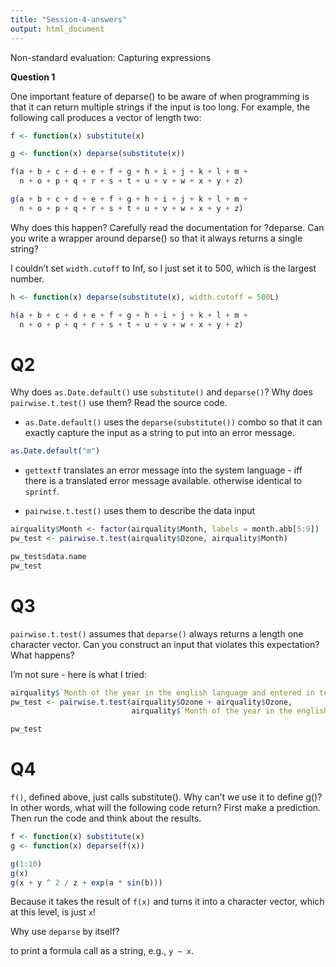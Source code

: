 ```yaml
---
title: "Session-4-answers"
output: html_document
---
```


Non-standard evaluation: Capturing expressions 

**Question 1**

One important feature of deparse() to be aware of when programming is that it can return multiple strings if the input is too long. For example, the following call produces a vector of length two:

```r

f <- function(x) substitute(x)

g <- function(x) deparse(substitute(x))

f(a + b + c + d + e + f + g + h + i + j + k + l + m +
  n + o + p + q + r + s + t + u + v + w + x + y + z)

g(a + b + c + d + e + f + g + h + i + j + k + l + m +
  n + o + p + q + r + s + t + u + v + w + x + y + z)

```

Why does this happen? Carefully read the documentation for ?deparse. Can you write a wrapper around deparse() so that it always returns a single string?

I couldn't set `width.cutoff` to Inf, so I just set it to 500, which is the largest number.

```r

h <- function(x) deparse(substitute(x), width.cutoff = 500L)

h(a + b + c + d + e + f + g + h + i + j + k + l + m +
  n + o + p + q + r + s + t + u + v + w + x + y + z)

```

# Q2

Why does `as.Date.default()` use `substitute()` and `deparse()`? Why does `pairwise.t.test()` use them? Read the source code.

- `as.Date.default()` uses the `deparse(substitute())` combo so that it can exactly capture the input as a string to put into an error message.

```r
as.Date.default("m")
```

- `gettextf` translates an error message into the system language - iff there is a translated error message available. otherwise identical to `sprintf`.

- `pairwise.t.test()` uses them to describe the data input

```r

airquality$Month <- factor(airquality$Month, labels = month.abb[5:9])
pw_test <- pairwise.t.test(airquality$Ozone, airquality$Month)

pw_test$data.name
pw_test
```

# Q3

`pairwise.t.test()` assumes that `deparse()` always returns a length one character vector. Can you construct an input that violates this expectation? What happens?

I'm not sure - here is what I tried:

```r

airquality$`Month of the year in the english language and entered in today on the 2017-09-18` <- factor(airquality$Month, labels = month.abb[5:9])
pw_test <- pairwise.t.test(airquality$Ozone + airquality$Ozone, 
                           airquality$`Month of the year in the english language and entered in today on the 2017-09-18`)

pw_test
```

# Q4

`f()`, defined above, just calls substitute(). Why can’t we use it to define g()? In other words, what will the following code return? First make a prediction. Then run the code and think about the results.

```r

f <- function(x) substitute(x)
g <- function(x) deparse(f(x))

g(1:10)
g(x)
g(x + y ^ 2 / z + exp(a * sin(b)))

```

Because it takes the result of `f(x)` and turns it into a character vector, which at this level, is just `x`!

Why use `deparse` by itself?

to print a formula call as a string, e.g., `y ~ x`.
